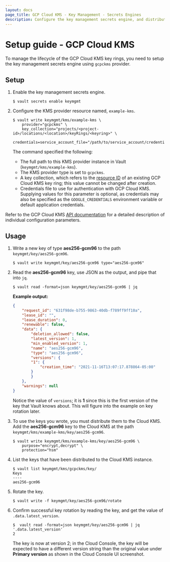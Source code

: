 ```yaml
---
layout: docs
page_title: GCP Cloud KMS - Key Management - Secrets Engines
description: Configure the key management secrets engine, and distribute the Vault-managed keys to the target GCP Cloud KMS.
---
```


# Setup guide - GCP Cloud KMS 

To manage the lifecycle of the GCP Cloud KMS key rings, you need to setup the
key management secrets engine using `gcpckms` provider.

## Setup

1. Enable the key management secrets engine.

    ```shell-session
    $ vault secrets enable keymgmt
    ```

1. Configure the KMS provider resource named, `example-kms`.

    ```shell-session
    $ vault write keymgmt/kms/example-kms \
        provider="gcpckms" \
        key_collection="projects/<project-id>/locations/<location>/keyRings/<keyring>" \
        credentials=service_account_file="/path/to/service_account/credentials.json"
    ```

    The command specified the following:

    - The full path to this KMS provider instance in Vault
      (`keymgmt/kms/example-kms`).
    - The KMS provider type is set to `gcpckms`.
    - A key collection, which refers to the [resource
      ID](https://cloud.google.com/kms/docs/resource-hierarchy#retrieve_resource_id)
      of an existing GCP Cloud KMS key ring; this value cannot be changed after
      creation.
    - Credentials file to use for authentication with GCP Cloud KMS. Supplying
      values for this parameter is optional, as credentials may also be
      specified as the `GOOGLE_CREDENTIALS` environment variable or default
      application credentials.


<Tip title="API documentation">

Refer to the GCP Cloud KMS [API
documentation](/vault/api-docs/secret/key-management/gcpkms) for a detailed
description of individual configuration parameters.

</Tip>

## Usage 

1. Write a new key of type **aes256-gcm96** to the path `keymgmt/key/aes256-gcm96`. 

    ```shell-session
    $ vault write keymgmt/key/aes256-gcm96 type="aes256-gcm96"
    ```

1. Read the **aes256-gcm96** key, use JSON as the output, and pipe that into `jq`.

    ```shell-session
    $ vault read -format=json keymgmt/key/aes256-gcm96 | jq
    ```

    **Example output:**

    <CodeBlockConfig hideClipboard>

    ```json
    {
        "request_id": "631f98de-b755-9863-40db-f789ff9ff10a",
        "lease_id": "",
        "lease_duration": 0,
        "renewable": false,
        "data": {
            "deletion_allowed": false,
            "latest_version": 1,
            "min_enabled_version": 1,
            "name": "aes256-gcm96",
            "type": "aes256-gcm96",
            "versions": {
            "1": {
                "creation_time": "2021-11-16T13:07:17.878864-05:00"
            }
            }
        },
        "warnings": null
    }
    ```

    </CodeBlockConfig>

    Notice the value of `versions`; it is **1** since this is the first version
    of the key that Vault knows about. This will figure into the example on key
    rotation later.

1. To use the keys you wrote, you must distribute them to the Cloud KMS. Add the
   **aes256-gcm96** key to the Cloud KMS at the path
   `keymgmt/kms/example-kms/key/aes256-gcm96`.

    ```shell-session
    $ vault write keymgmt/kms/example-kms/key/aes256-gcm96 \
        purpose="encrypt,decrypt" \
        protection="hsm"
    ```

1. List the keys that have been distributed to the Cloud KMS instance.

    ```shell-session
    $ vault list keymgmt/kms/gcpckms/key/
    Keys
    ----
    aes256-gcm96
    ```

1. Rotate the key.

    ```shell-session
    $ vault write -f keymgmt/key/aes256-gcm96/rotate
    ```

1. Confirm successful key rotation by reading the key, and get the value of
   `.data.latest_version`.

    ```shell-session
    $  vault read -format=json keymgmt/key/aes256-gcm96 | jq '.data.latest_version'
    2
    ``` 

    The key is now at version 2; in the Cloud Console, the key will be expected
    to have a different version string than the original value under **Primary
    version** as shown in the Cloud Console UI screenshot.
